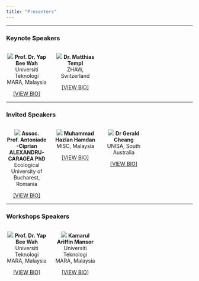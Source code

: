 ```yaml
---
title: "Presenters"
---
```


<link rel="stylesheet" href="styles.css" type="text/css">

---  

### **Keynote Speakers**  

:::: {style="display: flex;"}

::: {.column width="22%"}

<center>
![](images/yap2.jpg)
**Prof. Dr. Yap Bee Wah**  
Universiti Teknologi MARA, Malaysia  
  
[[VIEW BIO]](keynote1.html)
</center>
:::

::: {.column width="4%"}
\ 
<!-- an empty Div (with a whitespace), serving as
a column separator -->
:::

::: {.column width="22%"}

<center>
![](images/matthias2.jpg)
**Dr. Matthias Templ**  
ZHAW, Switzerland  
  
[[VIEW BIO]](keynote2.html)
</center>
:::

::: {.column width="4%"}
\ 
<!-- an empty Div (with a whitespace), serving as
a column separator -->
:::

::: {.column width="22%"}


:::

::: {.column width="4%"}
\ 
<!-- an empty Div (with a whitespace), serving as
a column separator -->
:::

::: {.column width="22%"}

:::

::::  

---  

### **Invited Speakers**  

:::: {style="display: flex;"}

::: {.column width="22%"}

<center>
![](images/cip2.jpg)
**Assoc. Prof. Antoniade-Ciprian ALEXANDRU-CARAGEA PhD**  
Ecological University of Bucharest, Romania  
  
[[VIEW BIO]](invited1.html)
</center>
:::

::: {.column width="4%"}
\ 
<!-- an empty Div (with a whitespace), serving as
a column separator -->
:::

::: {.column width="22%"}

<center>
![](images/lan2.jpg)
**Muhammad Hazlan Hamdan**  
MISC, Malaysia  
  
[[VIEW BIO]](invited2.html)
</center>
:::

::: {.column width="4%"}
\ 
<!-- an empty Div (with a whitespace), serving as
a column separator -->
:::

::: {.column width="22%"}

<center>
![](images/GeraldCheang.jpg)
**Dr Gerald Cheang**  
UNISA, South Australia  
  
[[VIEW BIO]](invited3.html)
</center>
:::

::: {.column width="4%"}
\ 
<!-- an empty Div (with a whitespace), serving as
a column separator -->
:::

::: {.column width="22%"}

:::

::::

---  

### **Workshops Speakers**  

:::: {style="display: flex;"}

::: {.column width="22%"}

<center>
![](images/yap2.jpg)
**Prof. Dr. Yap Bee Wah**  
Universiti Teknologi MARA, Malaysia  
  
[[VIEW BIO]](keynote1.html)
</center>
:::

::: {.column width="4%"}
\ 
<!-- an empty Div (with a whitespace), serving as
a column separator -->
:::

::: {.column width="22%"}

<center>
![](images/profile1.jpeg)
**Kamarul Ariffin Mansor**  
Universiti Teknologi MARA, Malaysia  
  
[[VIEW BIO]]()
</center>
:::

::: {.column width="4%"}
\ 
<!-- an empty Div (with a whitespace), serving as
a column separator -->
:::

::: {.column width="22%"}


:::

::: {.column width="4%"}
\ 
<!-- an empty Div (with a whitespace), serving as
a column separator -->
:::

::: {.column width="22%"}

:::

::::